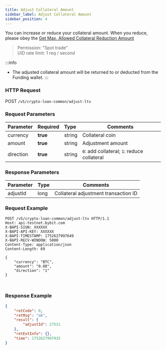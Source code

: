 ```yaml
---
title: Adjust Collateral Amount
sidebar_label: Adjust Collateral Amount
sidebar_position: 4
---
```

You can increase or reduce your collateral amount. When you reduce, please obey the [Get Max. Allowed Collateral Reduction Amount](reduce-max-collateral-amt#)
> Permission: "Spot trade"<br/>
> UID rate limit: 1 req / second

:::info
* The adjusted collateral amount will be returned to or deducted from the Funding wallet.
:::

### HTTP Request
POST `/v5/crypto-loan-common/adjust-ltv`

### Request Parameters
| Parameter | Required | Type | Comments|
|:----- |:-------|:-----|------ |
|currency |**true** |string |Collateral coin|
|amount |**true** |string |Adjustment amount|
|direction |**true** |string |`0`: add collateral; `1`: reduce collateral|

### Response Parameters
| Parameter | Type | Comments|
|:----- |:-----|----- |
|adjustId |long |Collateral adjustment transaction ID|

### Request Example

<Tabs groupId="programming-languages">
<TabItem value="http" label="HTTP">

```http
POST /v5/crypto-loan-common/adjust-ltv HTTP/1.1
Host: api-testnet.bybit.com
X-BAPI-SIGN: XXXXXX
X-BAPI-API-KEY: XXXXXX
X-BAPI-TIMESTAMP: 1752627997649
X-BAPI-RECV-WINDOW: 5000
Content-Type: application/json
Content-Length: 69

{
    "currency": "BTC",
    "amount": "0.08",
    "direction": "1"
}
```

</TabItem>
<TabItem value="python" label="Python">

```python

```

</TabItem>

<TabItem value="Node" label="Node.js">

```n4js

```

</TabItem>
</Tabs>

### Response Example

```json
{
    "retCode": 0,
    "retMsg": "ok",
    "result": {
        "adjustId": 27511
    },
    "retExtInfo": {},
    "time": 1752627997915
}
```

